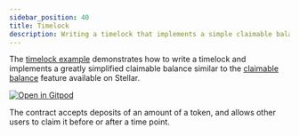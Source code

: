 ```yaml
---
sidebar_position: 40
title: Timelock
description: Writing a timelock that implements a simple claimable balance.
---
```


The [timelock example] demonstrates how to write a timelock and implements a greatly simplified claimable balance similar to the [claimable balance] feature available on Stellar.

[![Open in Gitpod](https://gitpod.io/button/open-in-gitpod.svg)][oigp] 

[oigp]: https://gitpod.io/#https://github.com/stellar/soroban-examples/tree/v0.8.4

The contract accepts deposits of an amount of a token, and allows other users to claim it before or after a time point.

[timelock example]: https://github.com/stellar/soroban-examples/tree/v0.8.4/timelock
[claimable balance]: https://developers.stellar.org/docs/glossary/claimable-balance
